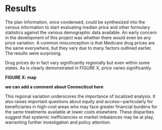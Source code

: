 # Results

The plan information, once condensed, could be synthesized into the census information to start evaluating median price and other formulary statistics against the various demographic data available.  An early concern in the development of this project was whether there would even be any price variation.  A common misconception is that Medicare drug prices are the same everywhere, but they vary due to many factors outlined earlier.  The results were surprising.

Drug prices do in fact vary significantly regionally but even within some states.  As is clearly demonstrated in FIGURE X, price varies significantly.

**FIGURE X: map **

**we can add a comment about Connecticut here**

This regional variation underscores the importance of localized analysis. It also raises important questions about equity and access—particularly for beneficiaries in high-cost areas who may face greater financial burdens for the same treatments available at lower costs elsewhere. These disparities suggest that systemic inefficiencies or market imbalances may be at play, warranting further investigation and policy attention.
